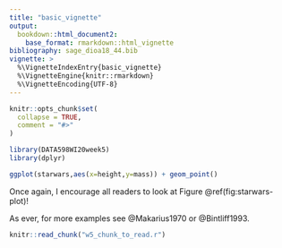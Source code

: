 ```yaml
---
title: "basic_vignette"
output:
  bookdown::html_document2:
    base_format: rmarkdown::html_vignette
bibliography: sage_dioa18_44.bib
vignette: >
  %\VignetteIndexEntry{basic_vignette}
  %\VignetteEngine{knitr::rmarkdown}
  %\VignetteEncoding{UTF-8}
---
```


```r
knitr::opts_chunk$set(
  collapse = TRUE,
  comment = "#>"
)
```

```r
library(DATA598WI20week5)
library(dplyr)
```

```r
ggplot(starwars,aes(x=height,y=mass)) + geom_point()

```

Once again, I encourage all readers to look at Figure \@ref(fig:starwars-plot)!

As ever, for more examples see @Makarius1970 or @Bintliff1993.

```r
knitr::read_chunk("w5_chunk_to_read.r")
```
